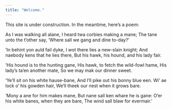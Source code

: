 ```yaml
---
title: "Welcome."
---
```


This site is under construction. In the meantime, here's a poem:

As I was walking all alane,
I heard twa corbies making a mane;
The tane unto the t’other say,
‘Where sall we gang and dine to-day?’

‘In behint yon auld fail dyke,
I wot there lies a new-slain knight;
And naebody kens that he lies there,
But his hawk, his hound, and his lady fair.

‘His hound is to the hunting gane,
His hawk, to fetch the wild-fowl hame,
His lady’s ta’en another mate,
So we may mak our dinner sweet.

‘Ye’ll sit on his white hause-bane,
And I’ll pike out his bonny blue een.
Wi’ ae lock o’ his gowden hair,
We’ll theek our nest when it grows bare.

‘Mony a ane for him makes mane,
But nane sall ken whare he is gane:
O’er his white banes, when they are bare,
The wind sall blaw for evermair.’

